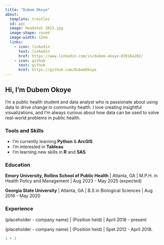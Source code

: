 ```yaml
---
title: "Dubem Okoye"
about:
  template: trestles
  id: ppc
  image: Headshot 2023.jpg
  image-shape: round
  image-width: 12em
  links:
    - icon: linkedin
      text: linkedin
      href: https://www.linkedin.com/in/dubem-okoye-83916a202/
    - icon: github
      text: github
      href: https://github.com/DubemOkoye
---
```

## Hi, I’m Dubem Okoye
I'm a public health student and data analyst who is passionate about using data to drive change in community health. I love creating insightful visualizations, and I’m always curious about how data can be used to solve real-world problems in public health.

### Tools and Skills
-  I’m currently learning **Python** & **ArcGIS**
-  I’m interested in **Tableau**
-  I’m learning new skills in **R** and **SAS**.

:::{#ppc}

### Education

**Emory University, Rollins School of Public Health** | Atlanta, GA | M.P.H. in Health Policy and Management | Aug 2023 - May 2025 (expected)

**Georgia State University** | Atlanta, GA | B.S in Biological Sciences | Aug 2016 - May 2020

### Experience

(placeholder - company name) \| (Position held) \| April 2018 - present

(placeholder - company name) \| (Position held) \| Spet 2012 - April 2018.

:::

```r
1 + 1
```
